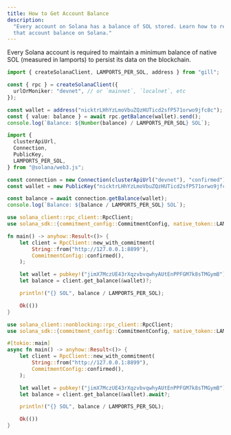 ```yaml
---
title: How to Get Account Balance
description:
  "Every account on Solana has a balance of SOL stored. Learn how to retrieve
  that account balance on Solana."
---
```


Every Solana account is required to maintain a minimum balance of native SOL
(measured in lamports) to persist its data on the blockchain.

<CodeTabs storage="cookbook">

```typescript !! title="gill"
import { createSolanaClient, LAMPORTS_PER_SOL, address } from "gill";

const { rpc } = createSolanaClient({
  urlOrMoniker: "devnet", // or `mainnet`, `localnet`, etc
});

const wallet = address("nicktrLHhYzLmoVbuZQzHUTicd2sfP571orwo9jfc8c");
const { value: balance } = await rpc.getBalance(wallet).send();
console.log(`Balance: ${Number(balance) / LAMPORTS_PER_SOL} SOL`);
```

```typescript !! title="Legacy"
import {
  clusterApiUrl,
  Connection,
  PublicKey,
  LAMPORTS_PER_SOL,
} from "@solana/web3.js";

const connection = new Connection(clusterApiUrl("devnet"), "confirmed");
const wallet = new PublicKey("nicktrLHhYzLmoVbuZQzHUTicd2sfP571orwo9jfc8c");

const balance = await connection.getBalance(wallet);
console.log(`Balance: ${balance / LAMPORTS_PER_SOL} SOL`);
```

```rust !! title="Rust"
use solana_client::rpc_client::RpcClient;
use solana_sdk::{commitment_config::CommitmentConfig, native_token::LAMPORTS_PER_SOL, pubkey};

fn main() -> anyhow::Result<()> {
    let client = RpcClient::new_with_commitment(
        String::from("http://127.0.0.1:8899"),
        CommitmentConfig::confirmed(),
    );

    let wallet = pubkey!("jimX7MczUE43rXqzvbvqwhyAUtEnPPFGM7k8sTMGymB");
    let balance = client.get_balance(&wallet)?;

    println!("{} SOL", balance / LAMPORTS_PER_SOL);

    Ok(())
}
```

```rust !! title="RustAsync"
use solana_client::nonblocking::rpc_client::RpcClient;
use solana_sdk::{commitment_config::CommitmentConfig, native_token::LAMPORTS_PER_SOL, pubkey};

#[tokio::main]
async fn main() -> anyhow::Result<()> {
    let client = RpcClient::new_with_commitment(
        String::from("http://127.0.0.1:8899"),
        CommitmentConfig::confirmed(),
    );

    let wallet = pubkey!("jimX7MczUE43rXqzvbvqwhyAUtEnPPFGM7k8sTMGymB");
    let balance = client.get_balance(&wallet).await?;

    println!("{} SOL", balance / LAMPORTS_PER_SOL);

    Ok(())
}
```

</CodeTabs>
